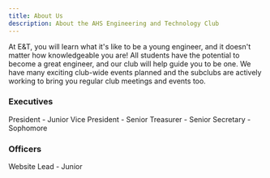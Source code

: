 ```yaml
---
title: About Us
description: About the AHS Engineering and Technology Club
---
```



At E&T, you will learn what it's like to be a young engineer, and it doesn't matter how knowledgeable you are! All students have the potential to become a great engineer, and our club will help guide you to be one. We have many exciting club-wide events planned and the subclubs are actively working to bring you regular club meetings and events too.

<LinkCard
    title="Learn about our subclubs!"
    href="/subclubs/overview"
/>
<LinkCard
    title="Learn about our guest speaker videos!"
    href="/guest-speakers"
/>

### Executives

<CardGrid>
    <Card title="Karthik Subramanian">
        President - Junior
    </Card>
    <Card title="Anuj Naik">
        Vice President - Senior
    </Card>
    <Card title="Saransh Jain">
        Treasurer - Senior
    </Card>
    <Card title="Shaunak Jog">
        Secretary - Sophomore
    </Card>
</CardGrid>

### Officers

<CardGrid>
    <Card title="Alejandro Estrella">
        Website Lead - Junior
    </Card>
</CardGrid>